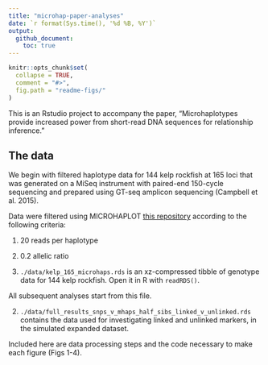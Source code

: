```yaml
---
title: "microhap-paper-analyses"
date: `r format(Sys.time(), '%d %B, %Y')`
output: 
  github_document:
    toc: true
---
```


<!-- README.md is generated from README.Rmd. Please edit that file -->

```r
knitr::opts_chunk$set(
  collapse = TRUE,
  comment = "#>",
  fig.path = "readme-figs/"
)
```

This is an Rstudio project to accompany the paper, "Microhaplotypes provide increased power from short-read DNA sequences for relationship inference." 


## The data

We begin with filtered haplotype data for 144 kelp rockfish at 165 loci that was generated on a MiSeq instrument with paired-end 150-cycle sequencing and prepared using GT-seq amplicon sequencing (Campbell et al. 2015).

Data were filtered using MICROHAPLOT [this repository](https://github.com/ngthomas/callBayes)  according to the following criteria:

1. 20 reads per haplotype
2. 0.2 allelic ratio

1. `./data/kelp_165_microhaps.rds` is an xz-compressed tibble of genotype data for 144 kelp rockfish. Open it in R with `readRDS()`.


All subsequent analyses start from this file.


2. `./data/full_results_snps_v_mhaps_half_sibs_linked_v_unlinked.rds` contains the data used for investigating linked and unlinked markers, in the simulated expanded dataset.


Included here are data processing steps and the code necessary to make each figure (Figs 1-4).



